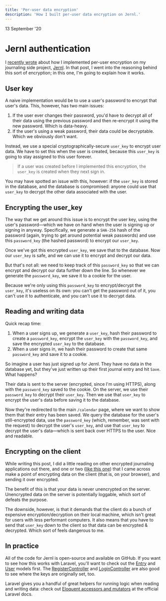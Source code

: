 ```yaml
---
title: 'Per-user data encryption'
description: 'How I built per-user data encryption on Jernl.'
---
```



<Date>
13 September '20
</Date>

# Jernl authentication
I [recently wrote](/blog/recently-mid-august) about how I implemented per-user encryption on my journaling side project, [Jernl](https://jernl.space). In that post, I went into the reasoning behind this sort of encryption; in this one, I'm going to explain how it works.

## User key
A naive implementation would be to use a user's password to encrypt that user's data. This, however, has two main issues:

1. If the user ever changes their password, you'd have to decrypt all of their data using the previous password and then re-encrypt it using the new password. Which is data-heavy.
2. If the user's using a weak password, their data could be decryptable. Which we obviously don't want.

Instead, we use a special cryptographically-secure `user_key` to encrypt user data. We have to set this when the user is created, because this `user_key` is going to stay assigned to this user forever.

> If a user was created before I implemented this encryption, the `user_key` is created when they next sign in.

You may have spotted an issue with this, however: if the `user_key` is stored in the database, and the database is compromised: anyone could use that `user_key` to decrypt the other data associated with the user.

## Encrypting the user_key
The way that we get around this issue is to encrypt the user key, using the user's password—which we have on hand when the user is signing up or signing in anyway. Specifically, we generate a `SHA-256` hash of the password (again, trying to get around potential weak passwords) and use this `password_key` (the hashed password) to encrypt our `user_key`.

Once we've got this encrypted `user_key`, we save that to the database. Now our `user_key` is safe, and we can use it to encrypt and decrypt our data.

But that's not all: we need to keep track of this `password_key` so that we can encrypt and decrypt our data further down the line. So whenever we generate the `password_key`, we save it to a cookie for the user.

Because we're only using this `password_key` to encrypt/decrypt the `user_key`, it's useless on its own: you can't get the password out of it, you can't use it to authenticate, and you can't use it to decrypt data.

## Reading and writing data
Quick recap time:

1. When a user signs up, we generate a `user_key`, hash their password to create a `password_key`, encrypt the `user_key` with the `password_key`, and save the encrypted `user_key` to the database.
2. When a user signs in, we hash their password to create that same `password_key` and save it to a cookie.

So imagine a user has just signed up for Jernl. They have no data in the database yet, but they've just written up their first journal entry and hit `Save`. What happens?

Their data is sent to the server (encrypted, since I'm using HTTPS), along with the `password_key` saved to the cookie. On the server, we use their `password_key` to decrypt their `user_key`. Then we use that `user_key` to encrypt the user's data before saving it to the database.

Now they're redirected to the main `/calendar` page, where we want to show them that their entry has been saved. We query the database for the user's still-encrypted data, use the `password_key` (which, remember, was sent with the request) to decrypt the user's `user_key`, and use that `user_key` to decrypt the user's data—which is sent back over HTTPS to the user. Nice and readable.

## Encrypting on the client
While writing this post, I did a little reading on other encrypted journaling applications out there, and one or two ([like this one](https://www.monkkee.com/en/)) that I came across make a point of encrypting data on the client (that is, on your browser), and sending it over encrypted.

The benefit of this is that your data is never unencrypted on the server. Unencrypted data on the server is potentially loggable, which sort of defeats the purpose.

The downside, however, is that it demands that the client do a bunch of expensive encryption/decryption on their local machine, which isn't great for users with less performant computers. It also means that you have to send that `user_key` down to the client so that data can be encrypted & decrypted. Which sort of feels dangerous to me.

## In practice
All of the code for Jernl is open-source and available on GitHub. If you want to see how this works with Laravel, you'll want to check out the [Entry](https://github.com/charlesharries/jernl/blob/master/app/Entry.php) and [User](https://github.com/charlesharries/jernl/blob/master/app/User.php) models first. The [RegisterController](https://github.com/charlesharries/jernl/blob/master/app/Http/Controllers/Auth/RegisterController.php) and [LoginController](https://github.com/charlesharries/jernl/blob/master/app/Http/Controllers/Auth/LoginController.php) are also good to see where the keys are originally set, too.

Laravel gives you a handful of great helpers for running logic when reading and writing data: check out [Eloquent accessors and mutators](https://laravel.com/docs/8.x/eloquent-mutators) at the official Laravel docs.